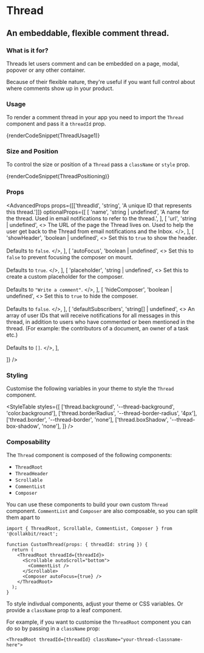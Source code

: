 

# Thread

## An embeddable, flexible comment thread.

<DocHeroDemoContainer>
  <ThreadDemo />
</DocHeroDemoContainer>

### What is it for?

Threads let users comment and can be embedded on a page, modal, popover or any other container.

Because of their flexible nature, they're useful if you want full control about where comments show up in your product.

### Usage

To render a comment thread in your app you need to import the `Thread` component and pass it a `threadId` prop.

{renderCodeSnippet(ThreadUsage1)}

### Size and Position

To control the size or position of a `Thread` pass a `className` or `style` prop.

{renderCodeSnippet(ThreadPositioning)}

### Props

<AdvancedProps
  props={[['threadId', 'string', 'A unique ID that represents this thread.']]}
  optionalProps={[
    [
      'name',
      'string | undefined',
      'A name for the thread. Used in email notifications to refer to the thread.',
    ],
    [
      'url',
      'string | undefined',
      <>
        The URL of the page the Thread lives on. Used to help the user get back to the Thread from
        email notifications and the <DocLink to="/docs/components/inbox">Inbox</DocLink>.
      </>,
    ],
    [
      'showHeader',
      'boolean | undefined',
      <>
        Set this to <code>true</code> to show the header. <br/><br/>
        Defaults to <code>false</code>.
      </>,
    ],
    [
      'autoFocus',
      'boolean | undefined',
      <>
        Set this to <code>false</code> to prevent focusing the composer on mount. <br />
        <br />
        Defaults to <code>true</code>. 
      </>,
    ],
    [
      'placeholder',
      'string | undefined',
      <>
        Set this to create a custom placeholder for the composer. <br /><br/>
        Defaults to <code>"Write a comment"</code>.
      </>,
    ],
    [
      'hideComposer',
      'boolean | undefined',
      <>
        Set this to <code>true</code> to hide the composer. <br /><br/>
        Defaults to <code>false</code>. 
      </>,
    ],
    [
      'defaultSubscribers',
      'string[] | undefined',
      <>
        An array of user IDs that will receive notifications for all messages in this thread, in addition
        to users who have commented or been mentioned in the thread. (For example: the contributors of
        a document, an owner of a task etc.) <br /><br/>
        Defaults to <code>[]</code>.
      </>,
    ],

]}
/>

### Styling

Customise the following variables in your theme to style the `Thread` component.

<StyleTable
  styles={[
    ['thread.background', '--thread-background', 'color.background'],
    ['thread.borderRadius', '--thread-border-radius', '4px'],
    ['thread.border', '--thread-border', 'none'],
    ['thread.boxShadow', '--thread-box-shadow', 'none'],
  ]}
/>

### Composability

The `Thread` component is composed of the following components:

- `ThreadRoot`
- `ThreadHeader`
- `Scrollable`
- `CommentList`
- `Composer`

You can use these components to build your own custom `Thread` component. `CommentList` and `Composer` are also composable, so you can split them apart to

```tsx
import { ThreadRoot, Scrollable, CommentList, Composer } from '@collakbit/react';

function CustomThread(props: { threadId: string }) {
  return (
    <ThreadRoot threadId={threadId}>
      <Scrollable autoScroll="bottom">
        <CommentList />
      </Scrollable>
      <Composer autoFocus={true} />
    </ThreadRoot>
  );
}
```

To style indivdual components, adjust your theme or CSS variables. Or provide a `className` prop to a leaf component.

For example, if you want to customise the `ThreadRoot` component you can do so by passing in a `className` prop:

```tsx
<ThreadRoot threadId={threadId} className="your-thread-classname-here">
```
